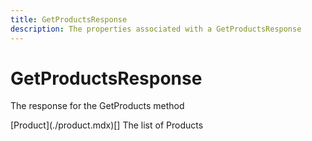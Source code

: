 ```yaml
---
title: GetProductsResponse
description: The properties associated with a GetProductsResponse
---
```


GetProductsResponse
===============================================
The response for the GetProducts method

<Reference>
  <Field name="products" nullable={false}>
    <Type>
      [Product](./product.mdx)[]
    </Type>
    <Description>
      The list of Products
    </Description>
  </Field>
</Reference>